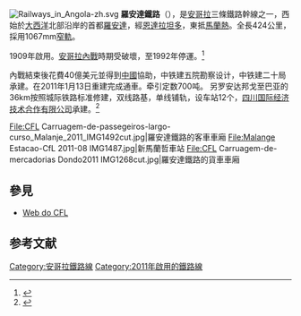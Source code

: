 {{Infobox rail system-route
|rail_name=羅安達鐵路
|other_name=
|banner_color=blue
|image=
|caption=
|system_map=
|mapimage_width=
|map_bgcolor=
|code_name=
|locale=
|service_type=普速铁路
|network=
|start=
|open_operation= 
|end_operation= 
|operation_note=
|system_length= 478 千米
|length_in_operation=
|total_length= 
|line_title=线路
|lines=单线铁路
|stations=16
|route_title=线路
|main_route=
|secondary_route=
|branch_route=
|standard=
|main_stations= 
|ridership=
|fleet_size=
|max_speed=  
|track_gauge=1067mm
|min_radius= 150米
|max_grade= 20‰
|block_signal=6502电气集中连锁
|electrified=否
|depot=
|operator= 
|franchise=
|hq=
|key_person=
|website=
|route_map={{bs-map|inline=1|map=
\KBHFa~~0~~[[罗安达|罗安达]]
\HST~~36.0~~[[巴亚|巴亚]]
\HST~~64.0~~[[卡特特|卡特特]]
\HST~~103.0~~[[巴哈卡|巴哈卡]]
\HST~~133.884~~[[赞札|赞札]]
KRW+l\KRWgr~~  ~~
[[卡索拉|卡索拉]]~~28.741! !HST\HST~~162.0~~[[达拉灰|达拉灰]]
[[栋多|栋多]]~~54.736! !KHSTe\HST~~209~~[[刚纽卡|刚纽卡]]
\HST~~241~~[[恩达拉坦多|恩达拉坦多]]
\HST~~284~~[[卢卡拉|卢卡拉]]
\HST~~315~~[[给仁卡|给仁卡]]
\HST~~336~~[[甘胆热|甘胆热]]
\HST~~349.643~~[[卡库索|卡库索]]
\HST~~378.635~~[[任卡|任卡]]
\HST~~398.611~~[[罗比|罗比]] 
\KHSTe~~423.050~~[[马兰热|马兰热]]
}}
|collapsed=
}}
[[File:Railways_in_Angola-zh.svg|thumb]]
'''羅安達鐵路'''（{{lang-pt|Caminho-de-ferro do Luanda}}），是[[安哥拉|安哥拉]]三條鐵路幹線之一，西始於[[大西洋|大西洋]]北部沿岸的首都[[羅安達|羅安達]]，經[[恩達拉坦多|恩達拉坦多]]，東抵[[馬蘭熱|馬蘭熱]]。全長424公里，採用1067mm[[窄軌|窄軌]]。

1909年啟用。[[安哥拉內戰|安哥拉內戰]]時期受破壞，至1992年停運。<ref>{{Cite news|url=https://www.bbc.com/news/world-africa-11295533|title=Angola's railways back on track|last=Redvers|first=Louise|date=2010-09-16|work=BBC News|access-date=2017-07-11|language=en-GB|archive-date=2021-01-26|archive-url=https://web.archive.org/web/20210126145305/https://www.bbc.com/news/world-africa-11295533|dead-url=no}}</ref>


內戰結束後花費40億美元並得到[[中國|中國]]協助，中铁建五院勘察设计，中铁建二十局承建。在2011年1月13日重建完成通車。牵引定数700吨。 另罗安达邦戈至巴亚的36km按照城际铁路标准修建，双线路基，单线铺轨，设车站12个，[[四川国际经济技术合作有限公司|四川国际经济技术合作有限公司]]承建。<ref>{{cite news|title=Angolan president speaks highly of China-built railway line on trial operation|agency=Xinhua|date=31 August 2008|quote=The Malanje-Luanda railway line with a contractual value of 355 million U.S. dollars is so far the largest infrastructural project China has contracted in Angola. ... It took three years for China Railway 20th Bureau to instruct some 4,300 local workers to complete the project which consists of laying 264-km-long new rails, revamping 215-km-long existing rails and constructing 16 railway stations, 16 steel and reinforced concrete bridges and over 200 culverts.}}</ref>

<gallery caption="圖片" widths="200px" heights="120px" perrow="6">
File:CFL Carruagem-de-passegeiros-largo-curso_Malanje_2011_IMG1492cut.jpg|羅安達鐵路的客車車廂
File:Malange Estacao-CfL 2011-08 IMG1487.jpg|新馬蘭哲車站
File:CFL Carruagem-de-mercadorias Dondo2011 IMG1268cut.jpg|羅安達鐵路的貨車車廂
</gallery>

==參見==
* [https://web.archive.org/web/20190327133231/http://www.cfl.co.ao/  Web do CFL]

{{Portal|安哥拉|Flag of Angola.svg}}

{{Angola-stub}}
==参考文献==
<div class="references-small">
<references></references>
</div>

[[Category:安哥拉鐵路線|Category:安哥拉鐵路線]]
[[Category:2011年啟用的鐵路線|Category:2011年啟用的鐵路線]]
